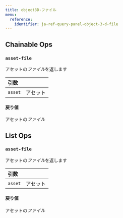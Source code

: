 ---
title: object3D-ファイル
menu:
  reference:
    identifier: ja-ref-query-panel-object-3-d-file
---

## Chainable Ops
<h3 id="asset-file"><code>asset-file</code></h3>

アセットの*ファイル*を返します

| 引数 |  |
| :--- | :--- |
| `asset` | アセット |

#### 戻り値
アセットの*ファイル*


## List Ops
<h3 id="asset-file"><code>asset-file</code></h3>

アセットの*ファイル*を返します

| 引数 |  |
| :--- | :--- |
| `asset` | アセット |

#### 戻り値
アセットの*ファイル*